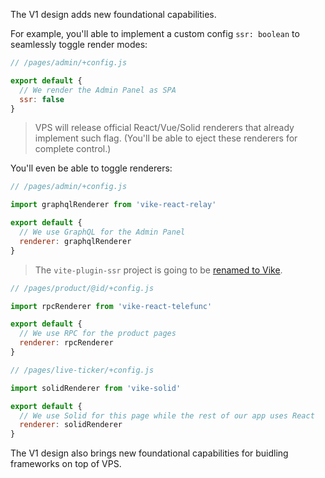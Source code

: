 The V1 design adds new foundational capabilities.

For example, you'll able to implement a custom config `ssr: boolean` to seamlessly toggle render modes:

```js
// /pages/admin/+config.js

export default {
  // We render the Admin Panel as SPA
  ssr: false
}
```

> VPS will release official React/Vue/Solid renderers that already implement such flag. (You'll be able to eject these renderers for complete control.)

You'll even be able to toggle renderers:

```js
// /pages/admin/+config.js

import graphqlRenderer from 'vike-react-relay'

export default {
  // We use GraphQL for the Admin Panel
  renderer: graphqlRenderer
}
```

> The `vite-plugin-ssr` project is going to be [renamed to Vike](https://github.com/brillout/vite-plugin-ssr/issues/736).

```js
// /pages/product/@id/+config.js

import rpcRenderer from 'vike-react-telefunc'

export default {
  // We use RPC for the product pages
  renderer: rpcRenderer
}
```

```js
// /pages/live-ticker/+config.js

import solidRenderer from 'vike-solid'

export default {
  // We use Solid for this page while the rest of our app uses React
  renderer: solidRenderer
}
```

The V1 design also brings new foundational capabilities for buidling frameworks on top of VPS.
